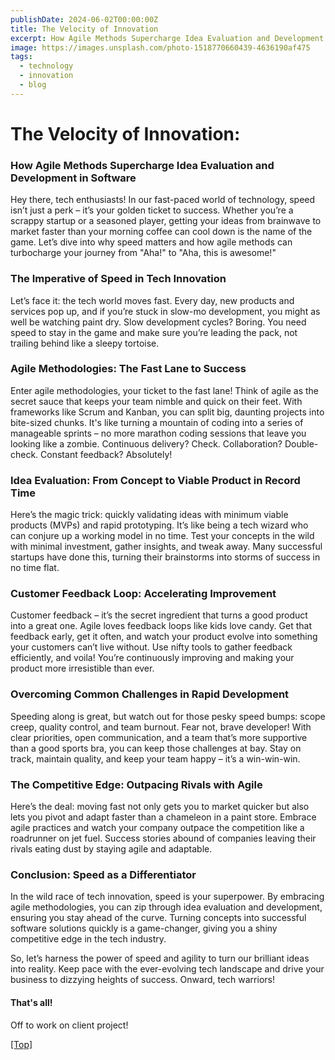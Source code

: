 ```yaml
---
publishDate: 2024-06-02T00:00:00Z
title: The Velocity of Innovation
excerpt: How Agile Methods Supercharge Idea Evaluation and Development in Software
image: https://images.unsplash.com/photo-1518770660439-4636190af475
tags:
  - technology
  - innovation
  - blog
---
```


# The Velocity of Innovation: 

### How Agile Methods Supercharge Idea Evaluation and Development in Software

Hey there, tech enthusiasts! In our fast-paced world of technology, speed isn’t just a perk – it’s your golden ticket to success. Whether you’re a scrappy startup or a seasoned player, getting your ideas from brainwave to market faster than your morning coffee can cool down is the name of the game. Let’s dive into why speed matters and how agile methods can turbocharge your journey from "Aha!" to "Aha, this is awesome!"

### The Imperative of Speed in Tech Innovation

Let’s face it: the tech world moves fast. Every day, new products and services pop up, and if you’re stuck in slow-mo development, you might as well be watching paint dry. Slow development cycles? Boring. You need speed to stay in the game and make sure you’re leading the pack, not trailing behind like a sleepy tortoise.

### Agile Methodologies: The Fast Lane to Success

Enter agile methodologies, your ticket to the fast lane! Think of agile as the secret sauce that keeps your team nimble and quick on their feet. With frameworks like Scrum and Kanban, you can split big, daunting projects into bite-sized chunks. It's like turning a mountain of coding into a series of manageable sprints – no more marathon coding sessions that leave you looking like a zombie. Continuous delivery? Check. Collaboration? Double-check. Constant feedback? Absolutely!

### Idea Evaluation: From Concept to Viable Product in Record Time

Here’s the magic trick: quickly validating ideas with minimum viable products (MVPs) and rapid prototyping. It’s like being a tech wizard who can conjure up a working model in no time. Test your concepts in the wild with minimal investment, gather insights, and tweak away. Many successful startups have done this, turning their brainstorms into storms of success in no time flat.

### Customer Feedback Loop: Accelerating Improvement

Customer feedback – it’s the secret ingredient that turns a good product into a great one. Agile loves feedback loops like kids love candy. Get that feedback early, get it often, and watch your product evolve into something your customers can’t live without. Use nifty tools to gather feedback efficiently, and voila! You’re continuously improving and making your product more irresistible than ever.

### Overcoming Common Challenges in Rapid Development

Speeding along is great, but watch out for those pesky speed bumps: scope creep, quality control, and team burnout. Fear not, brave developer! With clear priorities, open communication, and a team that’s more supportive than a good sports bra, you can keep those challenges at bay. Stay on track, maintain quality, and keep your team happy – it’s a win-win-win.

### The Competitive Edge: Outpacing Rivals with Agile

Here’s the deal: moving fast not only gets you to market quicker but also lets you pivot and adapt faster than a chameleon in a paint store. Embrace agile practices and watch your company outpace the competition like a roadrunner on jet fuel. Success stories abound of companies leaving their rivals eating dust by staying agile and adaptable.

### Conclusion: Speed as a Differentiator

In the wild race of tech innovation, speed is your superpower. By embracing agile methodologies, you can zip through idea evaluation and development, ensuring you stay ahead of the curve. Turning concepts into successful software solutions quickly is a game-changer, giving you a shiny competitive edge in the tech industry.

So, let’s harness the power of speed and agility to turn our brilliant ideas into reality. Keep pace with the ever-evolving tech landscape and drive your business to dizzying heights of success. Onward, tech warriors!


#### That's all!

Off to work on client project!

[[Top]](#top)

